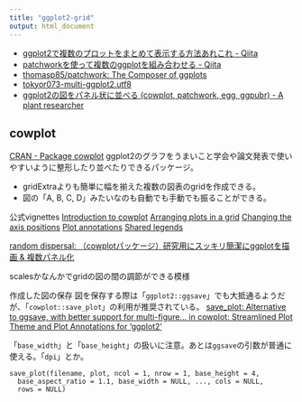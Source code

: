 ```yaml
---
title: "ggplot2-grid"
output: html_document
---
```



- [ggplot2で複数のプロットをまとめて表示する方法あれこれ - Qiita](https://qiita.com/nozma/items/cd98ec7938e0783d5d89)
- [patchworkを使って複数のggplotを組み合わせる - Qiita](https://qiita.com/nozma/items/4512623bea296ccb74ba)
- [thomasp85/patchwork: The Composer of ggplots](https://github.com/thomasp85/patchwork)
- [tokyor073-multi-ggplot2.utf8](https://atusy.github.io/presentation/tokyor073/tokyor073-multi-ggplot2.html?raw#/)
- [ggplot2の図をパネル状に並べる (cowplot, patchwork, egg, ggpubr) - A plant researcher](https://keachmurakami.github.io/page/2018/07/21/ggplot2%E3%81%AE%E5%9B%B3%E3%82%92%E3%83%91%E3%83%8D%E3%83%AB%E7%8A%B6%E3%81%AB%E4%B8%A6%E3%81%B9%E3%82%8B-cowplot-patchwork-egg-ggpubr/)

## cowplot

[CRAN - Package cowplot](https://cran.r-project.org/web/packages/cowplot/)
ggplot2のグラフをうまいこと学会や論文発表で使いやすいように整形したり並べたりできるパッケージ。

- gridExtraよりも簡単に幅を揃えた複数の図表のgridを作成できる。
- 図の「A, B, C, D」みたいなのも自動でも手動でも振ることができる。

公式vignettes
[Introduction to cowplot](https://cran.r-project.org/web/packages/cowplot/vignettes/introduction.html)
[Arranging plots in a grid](https://cran.r-project.org/web/packages/cowplot/vignettes/plot_grid.html)
[Changing the axis positions](https://cran.r-project.org/web/packages/cowplot/vignettes/axis_position.html)
[Plot annotations](https://cran.r-project.org/web/packages/cowplot/vignettes/plot_annotations.html)
[Shared legends](https://cran.r-project.org/web/packages/cowplot/vignettes/shared_legends.html)

[random dispersal: （cowplotパッケージ）研究用にスッキリ簡潔にggplotを描画 & 複数パネル化](http://nhkuma.blogspot.com/2016/09/cowplotggplot2.html)

scalesかなんかでgridの図の間の調節ができる模様

作成した図の保存
図を保存する際は「`ggplot2::ggsave`」でも大抵通るようだが、「`cowplot::save_plot`」の利用が推奨されている。
[save_plot: Alternative to ggsave, with better support for multi-figure... in cowplot: Streamlined Plot Theme and Plot Annotations for 'ggplot2'](https://rdrr.io/cran/cowplot/man/save_plot.html)


「`base_width`」と「`base_height`」の扱いに注意。あとは`ggsave`の引数が普通に使える。「`dpi`」とか。

    save_plot(filename, plot, ncol = 1, nrow = 1, base_height = 4,
      base_aspect_ratio = 1.1, base_width = NULL, ..., cols = NULL,
      rows = NULL)


